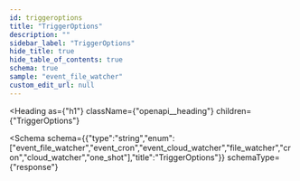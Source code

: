```yaml
---
id: triggeroptions
title: "TriggerOptions"
description: ""
sidebar_label: "TriggerOptions"
hide_title: true
hide_table_of_contents: true
schema: true
sample: "event_file_watcher"
custom_edit_url: null
---
```



<Heading
  as={"h1"}
  className={"openapi__heading"}
  children={"TriggerOptions"}
>
</Heading>





<Schema
  schema={{"type":"string","enum":["event_file_watcher","event_cron","event_cloud_watcher","file_watcher","cron","cloud_watcher","one_shot"],"title":"TriggerOptions"}}
  schemaType={"response"}
>
  
</Schema>
            